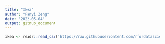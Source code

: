 ```yaml
---
title: "Ikea"
author: "Fanyi Zeng"
date: '2022-05-04'
output: github_document
---
```


```r
ikea <- readr::read_csv('https://raw.githubusercontent.com/rfordatascience/tidytuesday/master/data/2020/2020-11-03/ikea.csv')
```